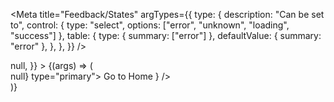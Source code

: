 
<Meta
    title="Feedback/States"
    argTypes={{
        type: {
            description: "Can be set to",
            control: { type: "select", options: ["error", "unknown", "loading", "success"] },
            table: {
                type: { summary: ["error"] },
                defaultValue: { summary: "error" },
            },
        },
    }}
/>

<Preview>
    <Story
        style={{ minHeight: "400px" }}
        name="Playground"
        args={{
            type: "error",
            title: "Oops! Something went wrong",
            subTitle: "There is a problem with this feedback",
            onClick: () => null,
        }}
    >
        {(args) => (
            <div style={{ minHeight: "400px" }}>
                <States
                    {...args}
                    extra={
                        <Button onClick={() => null} type="primary">
                            Go to Home
                        </Button>
                    }
                />
            </div>
        )}
    </Story>
</Preview>

<ArgsTable story="Playground" />
